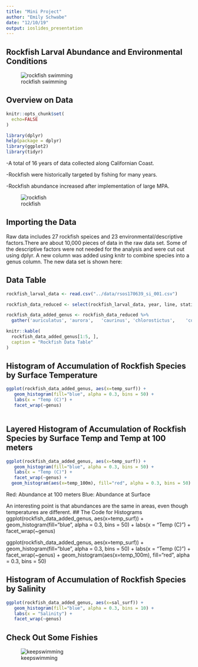 ```yaml
---
title: "Mini Project"
author: "Emily Schwabe"
date: "12/10/19"
output: ioslides_presentation
---
```





## Rockfish Larval Abundance and Environmental Conditions 
 
![rockfish swimming](https://media.npr.org/assets/img/2015/02/06/rockfish_slide-f01ca2078dd1480dbf5039668186862008118fcf-s800-c85.jpg)



## Overview on Data 
```r
knitr::opts_chunk$set(
  echo=FALSE
)
```

```r
library(dplyr)
help(package = dplyr)
library(ggplot2)
library(tidyr)
```

-A total of 16 years of data collected along Californian Coast.


-Rockfish were historically targeted by fishing for many years. 


-Rockfish abundance increased after implementation of large MPA. 

![rockfish](https://caseagrant.ucsd.edu/sites/default/files/Vermilion-Rockfish-king.jpg) 

## Importing the Data 
Raw data includes 27 rockfish speices and 23 environmental/descriptive factors.There are about 10,000 pieces of data in the raw data set. Some of the descriptive factors were not needed for the analysis and were cut out using dplyr. A new column was added using knitr to combine species into a genus column. The new data set is shown here: 

## Data Table 

```r
rockfish_larval_data <- read.csv("../data/rsos170639_si_001.csv")
```


```r
rockfish_data_reduced <- select(rockfish_larval_data, year, line, station, station.depth, temp_surf, sal_surf, oxygen_surf, temp_100m, sal_100m, oxygen_100m, auriculatus, aurora,	caurinus,	chlorostictus,	constellatus,crameri,	crocotulus,	dalli,	did.not.work,	diploproa,	elongatus,	ensifer,	entomelas,	flavidus,	gilli,	goodei, helvomaculatus,	hopkinsi,	jordani,	levis,	macdonaldi,	melanostomus,	miniatus,	moseri,	mystinus,	ovalis,	paucispinis)
```

```r
rockfish_data_added_genus <- rockfish_data_reduced %>%
  gather('auriculatus', 'aurora',	'caurinus',	'chlorostictus',	'constellatus', 'crameri',	'crocotulus',	'dalli',	'did.not.work',	'diploproa',	'elongatus',	'ensifer',	'entomelas',	'flavidus',	'gilli',	'goodei', 'helvomaculatus',	'hopkinsi',	'jordani',	'levis',	'macdonaldi',	'melanostomus',	'miniatus',	'moseri',	'mystinus',	'ovalis',	'paucispinis', key = "genus", value = "counts")
```


```r
knitr::kable(
  rockfish_data_added_genus[1:5, ], 
  caption = "Rockfish Data Table"
)
```


## Histogram of Accumulation of Rockfish Species by Surface Temperature


```r
ggplot(rockfish_data_added_genus, aes(x=temp_surf)) +
   geom_histogram(fill="blue", alpha = 0.3, bins = 50) +
   labs(x = "Temp (C)") +
   facet_wrap(~genus) 
  
```


## Layered Histogram of Accumulation of Rockfish Species by Surface Temp and Temp at 100 meters
```r
ggplot(rockfish_data_added_genus, aes(x=temp_surf)) +
   geom_histogram(fill="blue", alpha = 0.3, bins = 50) +
   labs(x = "Temp (C)") +
   facet_wrap(~genus) +
  geom_histogram(aes(x=temp_100m), fill="red", alpha = 0.3, bins = 50)
```
Red: Abundance at 100 meters
Blue: Abundance at Surface

An interesting point is that abundances are the same in areas, even though temperatures are different. 
## The Code for Histograms 
ggplot(rockfish_data_added_genus, aes(x=temp_surf)) +
   geom_histogram(fill="blue", alpha = 0.3, bins = 50) +
   labs(x = "Temp (C)") +
   facet_wrap(~genus) 
   
ggplot(rockfish_data_added_genus, aes(x=temp_surf)) +
   geom_histogram(fill="blue", alpha = 0.3, bins = 50) +
   labs(x = "Temp (C)") +
   facet_wrap(~genus) +
  geom_histogram(aes(x=temp_100m), fill="red", alpha = 0.3, bins = 50)
   
   
## Histogram of Accumulation of Rockfish Species by Salinity
```r
ggplot(rockfish_data_added_genus, aes(x=sal_surf)) +
   geom_histogram(fill="blue", alpha = 0.3, bins = 10) +
   labs(x = "Salinity") +
   facet_wrap(~genus)
```

## Check Out Some Fishies 


![keepswimming](https://media.giphy.com/media/ZTAojHK9IHsSQ/giphy.gif)





